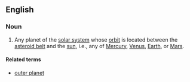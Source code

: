 ==English==

===Noun===
{{en-noun|sg=[[inner]] [[planet]]}}

# Any planet of the [[solar system]] whose [[orbit]] is located between the [[asteroid belt]] and the [[sun]], i.e., any of [[Mercury]], [[Venus]], [[Earth]], or [[Mars]].

====Related terms====
* [[outer planet]]